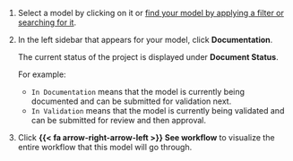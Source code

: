 1. Select a model by clicking on it or [find your model by applying a filter or searching for it](/guide/model-inventory/working-with-model-inventory.qmd#search-filter-and-sort-models).

1. In the left sidebar that appears for your model, click **Documentation**.

   The current status of the project is displayed under **Document Status**. 
   
   For example: 
   
      - `In Documentation` means that the model is currently being documented and can be submitted for validation next. 
      - `In Validation` means that the model is currently being validated and can be submitted for review and then approval.

1. Click **{{< fa arrow-right-arrow-left >}} See workflow** to visualize the entire workflow that this model will go through.
